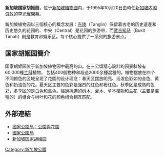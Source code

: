 {{unreferenced|time=2015-09-13T03:47:03+00:00}}
'''新加坡国家胡姬园'''，位于[[新加坡植物园|新加坡植物园]]内，于1995年10月20日由時任[[新加坡|新加坡]][[内阁资政|内阁资政]]的[[李光耀|李光耀]]開幕。

新加坡植物园以三個核心的概念发展：[[东陵|东陵]]（Tanglin）保留着古老的历史遺產和历史悠久的花园的、中央（Central）是花园的旅游带，而[[武吉知马|武吉知马]]（Bukit Timah）則是教育和娱乐区。每个核心提供了一系列的旅游景点。

== 国家胡姬园簡介 ==
国家胡姬园位于新加坡植物园中最高的山。在三公頃精心設計的园景斜坡有60,000種[[兰科|兰科]]植物， 包括400個物种和超過2000余種混種的。植物摆放在四个不同颜色的区域呈现了花園的设计理念：春天区摆放明亮、活泼色彩如的金色、黄色和奶油色的花。夏天区主要的色彩是强烈的红色和粉红色。秋季区是成熟的色彩，冬季区的是白色和蓝色。經過挑选的树木、灌木、草本植物和兰花（主要是混種的）的组合与树叶和花的颜色组合相互匹配。

== 外部連結 ==
*[https://web.archive.org/web/20131210110045/http://www.nparks.gov.sg/cms/index.php?option=com_visitorsguide&task=parks&id=24&Itemid=73 國家公園局：公園與花園]
*[https://web.archive.org/web/20100612182326/http://www.nparks.gov.sg/cms/ 國家公園局]
*[https://www.facebook.com/NationalOrchidGardenSingapore 新加坡国家胡姬园] {{Wayback|url=https://www.facebook.com/NationalOrchidGardenSingapore |date=20190123164129 }}

[[Category:新加坡公園|Category:新加坡公園]]